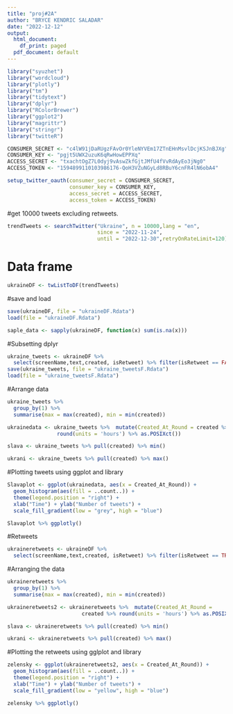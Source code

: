 ```yaml
---
title: "proj#2A"
author: "BRYCE KENDRIC SALADAR"
date: "2022-12-12"
output:
  html_document:
    df_print: paged
  pdf_document: default
---
```

```R
library("syuzhet")
library("wordcloud")
library("plotly")
library("tm")
library("tidytext")
library("dplyr")
library("RColorBrewer")
library("ggplot2")
library("magrittr")
library("stringr")
library("twitteR")
```
\hfill\break
```R
CONSUMER_SECRET <- "c4lW91jDaRUgzFAvOr0YleNYVEm17ZTnEHnMsvlDcjKSJnBJXg"
CONSUMER_KEY <- "pgjt5UWX2uzuK6qRwHowEPPXq"
ACCESS_SECRET <- "txachtOgZ7L0dyj9vAswZkfGjtJMfU4fVvRdAyEo3jNg0"
ACCESS_TOKEN <- "1594899110103986176-QoH3VZuNGyLd8RBuY6cnFR4lN6obA4"

setup_twitter_oauth(consumer_secret = CONSUMER_SECRET,
                    consumer_key = CONSUMER_KEY,
                    access_secret = ACCESS_SECRET,
                    access_token = ACCESS_TOKEN)
```
#get 10000 tweets excluding retweets.
```R
trendTweets <- searchTwitter("Ukraine", n = 10000,lang = "en",
                             since = "2022-11-24",
                             until = "2022-12-30",retryOnRateLimit=120)

```
\hfill\break
# Data frame
\hfill\break
```R
ukraineDF <- twListToDF(trendTweets)
```
\hfill\break
#save and load
```R
save(ukraineDF, file = "ukraineDF.Rdata")
load(file = "ukraineDF.Rdata")

saple_data <- sapply(ukraineDF, function(x) sum(is.na(x)))
```
\hfill\break
#Subsetting dplyr
```R
ukraine_tweets <- ukraineDF %>%
  select(screenName,text,created, isRetweet) %>% filter(isRetweet == FALSE)
save(ukraine_tweets, file = "ukraine_tweetsF.Rdata")
load(file = "ukraine_tweetsF.Rdata")
```
\hfill\break
#Arrange data
```R
ukraine_tweets %>%  
  group_by(1) %>%  
  summarise(max = max(created), min = min(created))

ukrainedata <- ukraine_tweets %>%  mutate(Created_At_Round = created %>% 
                round(units = 'hours') %>% as.POSIXct())

slava <- ukraine_tweets %>% pull(created) %>% min()

ukrani <- ukraine_tweets %>% pull(created) %>% max()
```
\hfill\break
#Plotting tweets using ggplot and library
\hfill\break
```R
Slavaplot <- ggplot(ukrainedata, aes(x = Created_At_Round)) +
  geom_histogram(aes(fill = ..count..)) +
  theme(legend.position = "right") +
  xlab("Time") + ylab("Number of tweets") + 
  scale_fill_gradient(low = "grey", high = "blue")

Slavaplot %>% ggplotly()
```
\hfill\break
#Retweets
```R
ukraineretweets <- ukraineDF %>%
  select(screenName,text,created, isRetweet) %>% filter(isRetweet == TRUE)
```
\hfill\break
#Arranging the data
\hfill\break
```r
ukraineretweets %>%  
  group_by(1) %>%  
  summarise(max = max(created), min = min(created))

ukraineretweets2 <- ukraineretweets %>%  mutate(Created_At_Round = 
                        created %>% round(units = 'hours') %>% as.POSIXct())

slava <- ukraineretweets %>% pull(created) %>% min()

ukrani <- ukraineretweets %>% pull(created) %>% max()
```
\hfill\break
#Plotting the retweets using gglplot and library
\hfill\break
```R
zelensky <- ggplot(ukraineretweets2, aes(x = Created_At_Round)) +
  geom_histogram(aes(fill = ..count..)) +
  theme(legend.position = "right") +
  xlab("Time") + ylab("Number of tweets") + 
  scale_fill_gradient(low = "yellow", high = "blue")

zelensky %>% ggplotly()
```

















